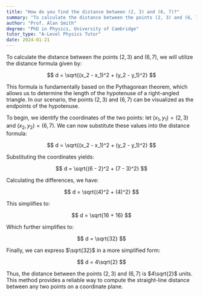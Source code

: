 ```yaml
---
title: "How do you find the distance between (2, 3) and (6, 7)?"
summary: "To calculate the distance between the points (2, 3) and (6, 7), apply the distance formula; √[(x2 - x1)² + (y2 - y1)²]."
author: "Prof. Alan Smith"
degree: "PhD in Physics, University of Cambridge"
tutor_type: "A-Level Physics Tutor"
date: 2024-01-21
---
```


To calculate the distance between the points $(2, 3)$ and $(6, 7)$, we will utilize the distance formula given by:

$$
d = \sqrt{(x_2 - x_1)^2 + (y_2 - y_1)^2}
$$

This formula is fundamentally based on the Pythagorean theorem, which allows us to determine the length of the hypotenuse of a right-angled triangle. In our scenario, the points $(2, 3)$ and $(6, 7)$ can be visualized as the endpoints of the hypotenuse.

To begin, we identify the coordinates of the two points: let $(x_1, y_1) = (2, 3)$ and $(x_2, y_2) = (6, 7)$. We can now substitute these values into the distance formula:

$$
d = \sqrt{(x_2 - x_1)^2 + (y_2 - y_1)^2}
$$

Substituting the coordinates yields:

$$
d = \sqrt{(6 - 2)^2 + (7 - 3)^2}
$$

Calculating the differences, we have:

$$
d = \sqrt{(4)^2 + (4)^2}
$$

This simplifies to:

$$
d = \sqrt{16 + 16}
$$

Which further simplifies to:

$$
d = \sqrt{32}
$$

Finally, we can express $\sqrt{32}$ in a more simplified form:

$$
d = 4\sqrt{2}
$$

Thus, the distance between the points $(2, 3)$ and $(6, 7)$ is $4\sqrt{2}$ units. This method provides a reliable way to compute the straight-line distance between any two points on a coordinate plane.
    